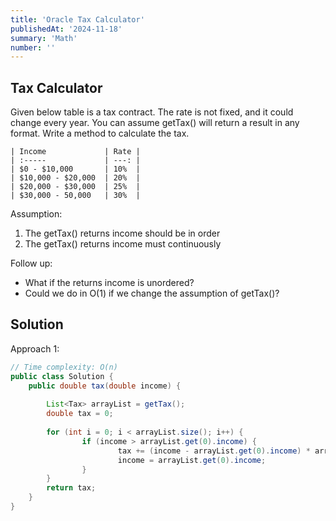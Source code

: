 ```yaml
---
title: 'Oracle Tax Calculator'
publishedAt: '2024-11-18'
summary: 'Math'
number: ''
---
```


## Tax Calculator
Given below table is a tax contract. The rate is not fixed, and it could change every year.
You can assume getTax() will return a result in any format. Write a method to calculate the tax.

```
| Income             | Rate |
| :-----             | ---: |
| $0 - $10,000       | 10%  |
| $10,000 - $20,000  | 20%  |
| $20,000 - $30,000  | 25%  |
| $30,000 - 50,000   | 30%  |
```

Assumption: 
1. The getTax() returns income should be in order
2. The getTax() returns income must continuously 

Follow up: 
- What if the returns income is unordered?
- Could we do in O(1) if we change the assumption of getTax()?
 
## Solution
Approach 1:
````JAVA
// Time complexity: O(n)
public class Solution {
    public double tax(double income) {
		
		List<Tax> arrayList = getTax();
		double tax = 0;
		
		for (int i = 0; i < arrayList.size(); i++) {
				if (income > arrayList.get(0).income) {
						tax += (income - arrayList.get(0).income) * arrayList.get(0).rate;
						income = arrayList.get(0).income;
				}
		}
		return tax;
    }
}
````